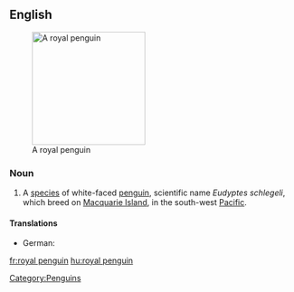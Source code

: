 ==English==
{{wikipedia}}
[[Image:RoyalPenguins2.JPG|200px|thumb|right|A royal penguin]]

===Noun===
{{en-noun|sg=[[royal]] [[penguin]]}}

# A [[species]] of white-faced [[penguin]], scientific name ''Eudyptes schlegeli'', which breed on [[Macquarie Island]], in the south-west [[Pacific]].

====Translations====
* German: {{t-|de|Haubenpinguin|m}}
[[Category:Penguins]]

[[fr:royal penguin]]
[[hu:royal penguin]]